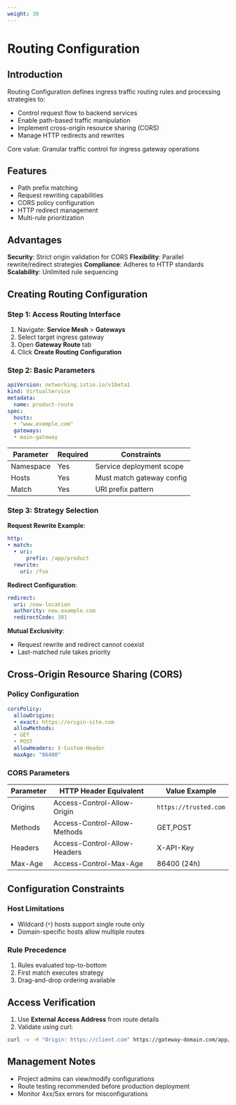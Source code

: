 ```yaml
---
weight: 30
---
```


# Routing Configuration

## Introduction
Routing Configuration defines ingress traffic routing rules and processing strategies to:

- Control request flow to backend services
- Enable path-based traffic manipulation
- Implement cross-origin resource sharing (CORS)
- Manage HTTP redirects and rewrites

Core value: Granular traffic control for ingress gateway operations

## Features
- Path prefix matching
- Request rewriting capabilities
- CORS policy configuration
- HTTP redirect management
- Multi-rule prioritization

## Advantages
**Security**: Strict origin validation for CORS
**Flexibility**: Parallel rewrite/redirect strategies
**Compliance**: Adheres to HTTP standards
**Scalability**: Unlimited rule sequencing

## Creating Routing Configuration

### Step 1: Access Routing Interface
1. Navigate: **Service Mesh** > **Gateways**
2. Select target ingress gateway
3. Open **Gateway Route** tab
4. Click **Create Routing Configuration**

### Step 2: Basic Parameters
```yaml
apiVersion: networking.istio.io/v1beta1
kind: VirtualService
metadata:
  name: product-route
spec:
  hosts:
  • "www.example.com"
  gateways:
  • main-gateway
```

| Parameter | Required | Constraints |
|-----------|----------|-------------|
| Namespace | Yes | Service deployment scope |
| Hosts | Yes | Must match gateway config |
| Match | Yes | URI prefix pattern |

### Step 3: Strategy Selection
**Request Rewrite Example**:
```yaml
http:
• match:
  • uri:
      prefix: /app/product
  rewrite:
    uri: /foo
```

**Redirect Configuration**:
```yaml
redirect:
  uri: /new-location
  authority: new.example.com
  redirectCode: 301
```

**Mutual Exclusivity**:
- Request rewrite and redirect cannot coexist
- Last-matched rule takes priority

## Cross-Origin Resource Sharing (CORS)

### Policy Configuration
```yaml
corsPolicy:
  allowOrigins:
  • exact: https://origin-site.com
  allowMethods:
  • GET
  • POST
  allowHeaders: X-Custom-Header
  maxAge: "86400"
```

### CORS Parameters
| Parameter | HTTP Header Equivalent | Value Example |
|-----------|------------------------|---------------|
| Origins | Access-Control-Allow-Origin | `https://trusted.com` |
| Methods | Access-Control-Allow-Methods | GET,POST |
| Headers | Access-Control-Allow-Headers | X-API-Key |
| Max-Age | Access-Control-Max-Age | 86400 (24h) |

## Configuration Constraints

### Host Limitations
- Wildcard (`*`) hosts support single route only
- Domain-specific hosts allow multiple routes

### Rule Precedence
1. Rules evaluated top-to-bottom
2. First match executes strategy
3. Drag-and-drop ordering available

## Access Verification
1. Use **External Access Address** from route details
2. Validate using curl:
```bash
curl -v -H "Origin: https://client.com" https://gateway-domain.com/app/product
```

## Management Notes
- Project admins can view/modify configurations
- Route testing recommended before production deployment
- Monitor 4xx/5xx errors for misconfigurations

